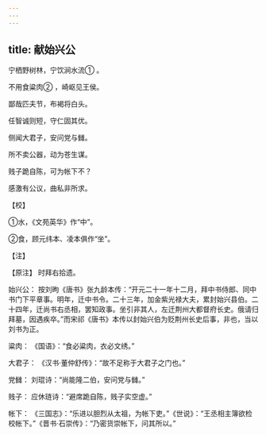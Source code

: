 ```yaml
---
---
---
```

title: 献始兴公
---




宁栖野树林，宁饮涧水流① 。

不用食粱肉② ，崎岖见王侯。

鄙哉匹夫节，布褐将白头。

任智诚则短，守仁固其优。

侧闻大君子，安问党与雠。

所不卖公器，动为苍生谋。

贱子跪自陈，可为帐下不？

感激有公议，曲私非所求。

【校】

①水，《文苑英华》作“中”。

②食，顾元纬本、凌本俱作“坐”。

【注】

【原注】 时拜右拾遗。

始兴公： 按刘昫《唐书》张九龄本传：“开元二十一年十二月，拜中书侍郎、同中书门下平章事。明年，迁中书令。二十三年，加金紫光禄大夫，累封始兴县伯。二十四年，迁尚书右丞相，罢知政事。坐引非其人，左迁荆州大都督府长史。俄请归拜墓，因遇疾卒。”而宋祁《唐书》本传以封始兴伯为贬荆州长史后事，非也，当以刘书为正。

粱肉： 《国语》：“食必粱肉，衣必文绣。”

大君子： 《汉书·董仲舒传》：“故不足称于大君子之门也。”

党雠： 刘琨诗：“尚能隆二伯，安问党与雠。”

贱子： 应休琏诗：“避席跪自陈，贱子实空虚。”

帐下： 《三国志》：“乐进以胆烈从太祖，为帐下吏。”《世说》：“王丞相主簿欲检校帐下。”《晋书·石崇传》：“乃密货崇帐下，问其所以。”
